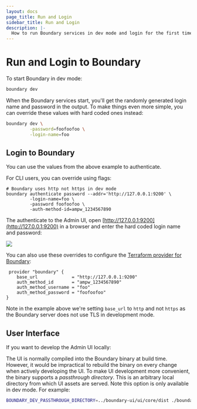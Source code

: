 ```yaml
---
layout: docs
page_title: Run and Login
sidebar_title: Run and Login
description: |-
  How to run Boundary services in dev mode and login for the first time.
---
```


# Run and Login to Boundary

To start Boundary in dev mode:

```bash
boundary dev
```

When the Boundary services start, you'll get the randomly generated login name and password in the output. To make things even more simple, you can override these values with hard coded ones instead:

```bash
boundary dev \
         -password=foofoofoo \
         -login-name=foo
```

## Login to Boundary

You can use the values from the above example to authenticate.

For CLI users, you can override using flags:

```
# Boundary uses http not https in dev mode
boundary authenticate password --addr='http://127.0.0.1:9200' \
         -login-name=foo \
         -password foofoofoo \
         -auth-method-id=ampw_1234567890
```

The authenticate to the Admin UI, open [http://127.0.0.1:9200](http://127.0.0.1:9200) in a browser and enter the hard coded login name and password:

![](/img/login-dev-mode.png)

You can also use these overrides to configure the [Terraform provider for Boundary](https://github.com/hashicorp/terraform-provider-boundary):

```hcl
 provider "boundary" {
    base_url             = "http://127.0.0.1:9200"
    auth_method_id       = "ampw_1234567890"
    auth_method_username = "foo"
    auth_method_password = "foofoofoo"
}
```

Note in the example above we're setting `base_url` to `http` and not `https` as the Boundary server does not use TLS in development mode.

## User Interface

If you want to develop the Admin UI locally:

The UI is normally compiled into the Boundary binary at build time.
However, it would be impractical to rebuild the binary on every change when
actively developing the UI. To make UI development more convenient, the binary
supports a _passthrough directory_. This is an arbitrary local
directory from which UI assets are served. Note this option is only available
in dev mode. For example:

```bash
BOUNDARY_DEV_PASSTHROUGH_DIRECTORY=../boundary-ui/ui/core/dist ./boundary dev
```
